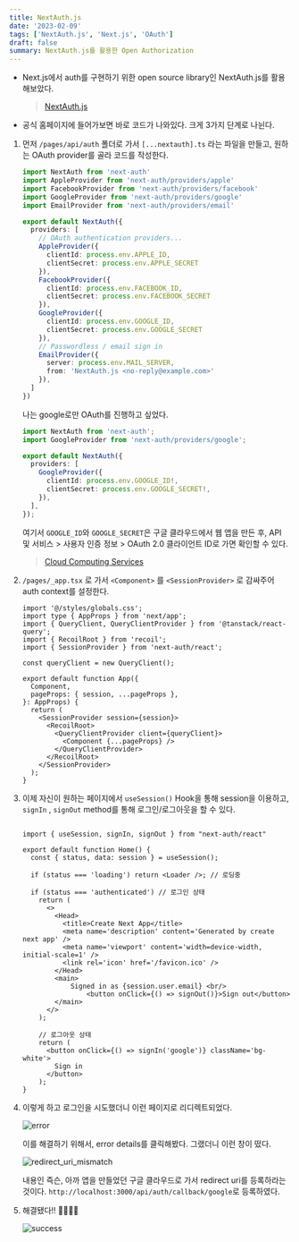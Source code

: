 ```yaml
---
title: NextAuth.js
date: '2023-02-09'
tags: ['NextAuth.js', 'Next.js', 'OAuth']
draft: false
summary: NextAuth.js를 활용한 Open Authorization
---
```


- Next.js에서 auth를 구현하기 위한 open source library인 NextAuth.js를 활용해보았다.

  > [NextAuth.js](https://next-auth.js.org/)

- 공식 홈페이지에 들어가보면 바로 코드가 나와있다. 크게 3가지 단계로 나뉜다.

1. 먼저 `/pages/api/auth` 폴더로 가서 `[...nextauth].ts` 라는 파일을 만들고, 원하는 OAuth provider를 골라 코드를 작성한다. 
    
    
    ```ts:/pages/api/auth/[...nextauth].ts
    import NextAuth from 'next-auth'
    import AppleProvider from 'next-auth/providers/apple'
    import FacebookProvider from 'next-auth/providers/facebook'
    import GoogleProvider from 'next-auth/providers/google'
    import EmailProvider from 'next-auth/providers/email'
    
    export default NextAuth({
      providers: [
        // OAuth authentication providers...
        AppleProvider({
          clientId: process.env.APPLE_ID,
          clientSecret: process.env.APPLE_SECRET
        }),
        FacebookProvider({
          clientId: process.env.FACEBOOK_ID,
          clientSecret: process.env.FACEBOOK_SECRET
        }),
        GoogleProvider({
          clientId: process.env.GOOGLE_ID,
          clientSecret: process.env.GOOGLE_SECRET
        }),
        // Passwordless / email sign in
        EmailProvider({
          server: process.env.MAIL_SERVER,
          from: 'NextAuth.js <no-reply@example.com>'
        }),
      ]
    })
    ```
    
    나는 google로만 OAuth를 진행하고 싶었다.
    
    ```ts:/pages/api/auth/[...nextauth].ts
    import NextAuth from 'next-auth';
    import GoogleProvider from 'next-auth/providers/google';
    
    export default NextAuth({
      providers: [
        GoogleProvider({
          clientId: process.env.GOOGLE_ID!,
          clientSecret: process.env.GOOGLE_SECRET!,
        }),
      ],
    });
    ```
    
    여기서 `GOOGLE_ID`와 `GOOGLE_SECRET`은 구글 클라우드에서 웹 앱을 만든 후, API 및 서비스 > 사용자 인증 정보 > OAuth 2.0 클라이언트 ID로 가면 확인할 수 있다.

    > [Cloud Computing Services](https://cloud.google.com/)

2. `/pages/_app.tsx` 로 가서 `<Component>` 를 `<SessionProvider>` 로 감싸주어 auth context를 설정한다. 
    
    ```tsx:/pages/_app.tsx
    import '@/styles/globals.css';
    import type { AppProps } from 'next/app';
    import { QueryClient, QueryClientProvider } from '@tanstack/react-query';
    import { RecoilRoot } from 'recoil';
    import { SessionProvider } from 'next-auth/react';
    
    const queryClient = new QueryClient();
    
    export default function App({
      Component,
      pageProps: { session, ...pageProps },
    }: AppProps) {
      return (
        <SessionProvider session={session}>
          <RecoilRoot>
            <QueryClientProvider client={queryClient}>
              <Component {...pageProps} />
            </QueryClientProvider>
          </RecoilRoot>
        </SessionProvider>
      );
    }
    ```
    
3. 이제 자신이 원하는 페이지에서 `useSession()` Hook을 통해 session을 이용하고, `signIn` , `signOut`  method를 통해 로그인/로그아웃을 할 수 있다. 
   
    ```tsx:/pages/index.tsx

    import { useSession, signIn, signOut } from "next-auth/react"
    
    export default function Home() {
      const { status, data: session } = useSession();
    
      if (status === 'loading') return <Loader />; // 로딩중
    
      if (status === 'authenticated') // 로그인 상태
        return (
          <>
            <Head>
              <title>Create Next App</title>
              <meta name='description' content='Generated by create next app' />
              <meta name='viewport' content='width=device-width, initial-scale=1' />
              <link rel='icon' href='/favicon.ico' />
            </Head>
            <main>
    	        Signed in as {session.user.email} <br/>
    			    <button onClick={() => signOut()}>Sign out</button>
            </main>
          </>
        );
    	
        // 로그아웃 상태
        return (
          <button onClick={() => signIn('google')} className='bg-white'>
            Sign in
          </button>
        );
    }
    ```
    
4. 이렇게 하고 로그인을 시도했더니 이런 페이지로 리디렉트되었다. 

    ![error](/static/images/error.png)
  

    이를 해결하기 위해서, error details를 클릭해봤다. 그랬더니 이런 창이 떴다.

    ![redirect_uri_mismatch](/static/images/redirect_uri_mismatch.png)

    내용인 즉슨, 아까 앱을 만들었던 구글 클라우드로 가서 redirect uri를 등록하라는 것이다. `http://localhost:3000/api/auth/callback/google`로 등록하였다. 

5. 해결됐다!! 👏👏🎉🎉
    
    ![success](/static/images/success.png)